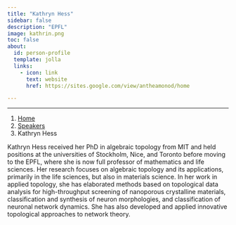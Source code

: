 ```yaml
---
title: "Kathryn Hess"
sidebar: false
description: "EPFL"
image: kathrin.png
toc: false
about:
  id: person-profile
  template: jolla
  links:
    - icon: link
      text: website
      href: https://sites.google.com/view/antheamonod/home

---
```

---

```{=html}
<nav aria-label="breadcrumb">
  <ol class="breadcrumb">
    <li class="breadcrumb-item"><a href="../../index.html">Home</a></li>
    <li class="breadcrumb-item"><a href="../../speaker.html">Speakers</a></li>
    <li class="breadcrumb-item active">Kathryn Hess</li>

  </ol>
</nav>
```

:::{#person-profile}
:::

Kathryn Hess received her PhD in algebraic topology from MIT and held positions at the universities of Stockholm, Nice, and Toronto before moving to the EPFL, where she is now full professor of mathematics and life sciences. Her research focuses on algebraic topology and its applications, primarily in the life sciences, but also in materials science.  In her work in applied topology, she has elaborated methods based on topological data analysis for high-throughput screening of nanoporous crystalline materials, classification and synthesis of neuron morphologies, and classification of neuronal network dynamics.  She has also developed and applied innovative topological approaches to network theory.